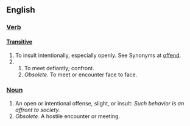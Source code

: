 == English ==

=== [[Verb]] ===
==== [[Transitive]] ====

# To insult intentionally, especially openly. See Synonyms at [[offend]]. 
# 
## To meet defiantly; confront. 
## ''Obsolete.'' To meet or encounter face to face.

=== [[Noun]] ===

# An open or intentional offense, slight, or insult: ''Such behavior is an affront to society. ''
# ''Obsolete.'' A hostile encounter or meeting.